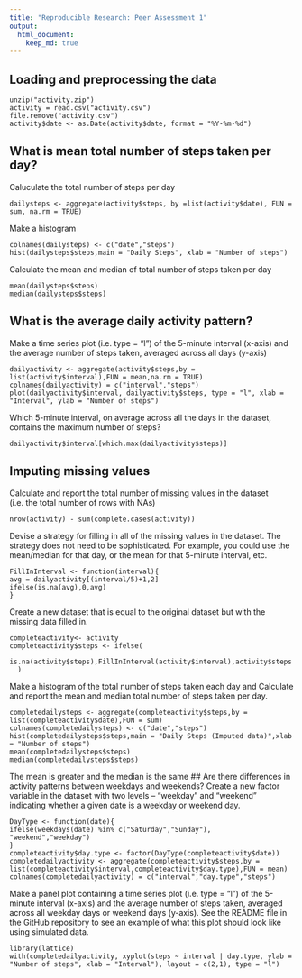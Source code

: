 ```yaml
---
title: "Reproducible Research: Peer Assessment 1"
output: 
  html_document:
    keep_md: true
---
```



## Loading and preprocessing the data
```Read
unzip("activity.zip")
activity = read.csv("activity.csv")
file.remove("activity.csv")
activity$date <- as.Date(activity$date, format = "%Y-%m-%d")
```

## What is mean total number of steps taken per day?
Caluculate the total number of steps per day
```Total
dailysteps <- aggregate(activity$steps, by =list(activity$date), FUN = sum, na.rm = TRUE)
```
Make a histogram
```Histogram
colnames(dailysteps) <- c("date","steps")
hist(dailysteps$steps,main = "Daily Steps", xlab = "Number of steps")
```
Calculate the mean and median of total number of steps taken per day
```Calculate
mean(dailysteps$steps)
median(dailysteps$steps)
```

## What is the average daily activity pattern?
Make a time series plot (i.e. type = "l") of the 5-minute interval (x-axis) and the average number of steps taken, averaged across all days (y-axis)
```Make
dailyactivity <- aggregate(activity$steps,by = list(activity$interval),FUN = mean,na.rm = TRUE)
colnames(dailyactivity) = c("interval","steps")
plot(dailyactivity$interval, dailyactivity$steps, type = "l", xlab = "Interval", ylab = "Number of steps")
```
Which 5-minute interval, on average across all the days in the dataset, contains the maximum number of steps?
```Find
dailyactivity$interval[which.max(dailyactivity$steps)]
```



## Imputing missing values
Calculate and report the total number of missing values in the dataset (i.e. the total number of rows with NAs)
```Calculate
nrow(activity) - sum(complete.cases(activity))
```
Devise a strategy for filling in all of the missing values in the dataset. The strategy does not need to be sophisticated. For example, you could use the mean/median for that day, or the mean for that 5-minute interval, etc.
```Fill
FillInInterval <- function(interval){
avg = dailyactivity[(interval/5)+1,2]
ifelse(is.na(avg),0,avg)
}
```
Create a new dataset that is equal to the original dataset but with the missing data filled in.
```Create
completeactivity<- activity
completeactivity$steps <- ifelse(
    is.na(activity$steps),FillInInterval(activity$interval),activity$steps
  )
```
Make a histogram of the total number of steps taken each day and Calculate and report the mean and median total number of steps taken per day. 
```Make
completedailysteps <- aggregate(completeactivity$steps,by = list(completeactivity$date),FUN = sum)
colnames(completedailysteps) <- c("date","steps")
hist(completedailysteps$steps,main = "Daily Steps (Imputed data)",xlab = "Number of steps")
mean(completedailysteps$steps)
median(completedailysteps$steps)
```
The mean is greater and the median is the same
## Are there differences in activity patterns between weekdays and weekends?
Create a new factor variable in the dataset with two levels – “weekday” and “weekend” indicating whether a given date is a weekday or weekend day.
```Create
DayType <- function(date){
ifelse(weekdays(date) %in% c("Saturday","Sunday"), "weekend","weekday")
}
completeactivity$day.type <- factor(DayType(completeactivity$date))
completedailyactivity <- aggregate(completeactivity$steps,by = list(completeactivity$interval,completeactivity$day.type),FUN = mean)
colnames(completedailyactivity) = c("interval","day.type","steps")
```
Make a panel plot containing a time series plot (i.e. type = "l") of the 5-minute interval (x-axis) and the average number of steps taken, averaged across all weekday days or weekend days (y-axis). See the README file in the GitHub repository to see an example of what this plot should look like using simulated data.
```Make
library(lattice)
with(completedailyactivity, xyplot(steps ~ interval | day.type, ylab = "Number of steps", xlab = "Interval"), layout = c(2,1), type = "l")
```
